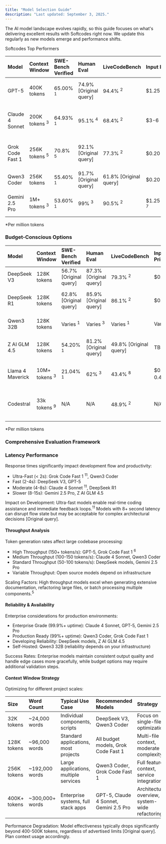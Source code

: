 ```yaml
---
title: "Model Selection Guide"
description: "Last updated: September 3, 2025."
---
```


The AI model landscape evolves rapidly, so this guide focuses on what's delivering excellent results with Softcodes right now. We update this regularly as new models emerge and performance shifts.

Softcodes Top Performers

| Model            | Context Window           | SWE-Bench Verified  | Human Eval             | LiveCodeBench          | Input Price\*              | Output Price\*         | Best For                                    |
| :--------------- | :----------------------- | :------------------ | :--------------------- | :--------------------- | :------------------------- | :--------------------- | :------------------------------------------ |
| GPT-5            | 400K tokens              | 65.00% <sup>1</sup> | 74.9% [Original query] | 94.4% <sup>2</sup>     | \$1.25                     | \$10                   | Latest capabilities, multi-modal coding     |
| Claude 4 Sonnet  | 200K tokens <sup>3</sup> | 64.93% <sup>1</sup> | 95.1% <sup>4</sup>     | 68.4% <sup>2</sup>     | \$3-6                      | \$15-22.50             | Enterprise code generation, complex systems |
| Grok Code Fast 1 | 256K tokens <sup>5</sup> | 70.8% <sup>5</sup>  | 92.1% [Original query] | 77.3% <sup>2</sup>     | \$0.20 <sup>6</sup>        | \$1.50 <sup>6</sup>    | Rapid development, cost-performance balance |
| Qwen3 Coder      | 256K tokens              | 55.40% <sup>1</sup> | 91.7% [Original query] | 61.8% [Original query] | \$0.20                     | \$0.80                 | Pure coding tasks, rapid prototyping        |
| Gemini 2.5 Pro   | 1M+ tokens <sup>3</sup>  | 53.60% <sup>1</sup> | 99% <sup>3</sup>       | 90.5% <sup>2</sup>     | \$1.25-\$2.50 <sup>7</sup> | \$10-\$15 <sup>7</sup> | Massive codebases, architectural planning   |

\*Per million tokens

### Budget-Conscious Options

| Model            | Context Window           | SWE-Bench Verified     | Human Eval             | LiveCodeBench          | Input Price\*            | Output Price\* | Notes                                                     |
| :--------------- | :----------------------- | :--------------------- | :--------------------- | :--------------------- | :----------------------- | :------------- | :-------------------------------------------------------- |
| DeepSeek V3      | 128K tokens              | 56.7% [Original query] | 87.3% [Original query] | 79.3% <sup>2</sup>     | \$0.14                   | \$0.28         | Exceptional value for daily coding                        |
| DeepSeek R1      | 128K tokens              | 62.8% [Original query] | 85.9% [Original query] | 86.1% <sup>2</sup>     | \$0.55                   | \$2.19         | Advanced reasoning at budget prices                       |
| Qwen3 32B        | 128K tokens              | Varies <sup>1</sup>    | Varies <sup>3</sup>    | Varies <sup>1</sup>    | Varies                   | Varies         | Open source flexibility                                   |
| Z AI GLM 4.5     | 128K tokens              | 54.20% <sup>1</sup>    | 81.2% [Original query] | 49.8% [Original query] | TBD                      | TBD            | MIT license, hybrid reasoning system                      |
| Llama 4 Maverick | 10M+ tokens <sup>3</sup> | 21.04% <sup>1</sup>    | 62% <sup>3</sup>       | 43.4% <sup>8</sup>     | \$0.19-0.49 <sup>8</sup> | N/A            | Massive context, multimodal, open source                  |
| Codestral        | 33k tokens <sup>9</sup>  | N/A                    | N/A                    | 48.9% <sup>2</sup>     | N/A                      | N/A            | Outperforms CodeLlama 70B, memory efficient <sup>10</sup> |

\*Per million tokens

### Comprehensive Evaluation Framework

### Latency Performance

Response times significantly impact development flow and productivity:

- Ultra-Fast (\< 2s): Grok Code Fast 1 <sup>11</sup>, Qwen3 Coder
- Fast (2-4s): DeepSeek V3, GPT-5
- Moderate (4-8s): Claude 4 Sonnet <sup>11</sup>, DeepSeek R1
- Slower (8-15s): Gemini 2.5 Pro, Z AI GLM 4.5

Impact on Development: Ultra-fast models enable real-time coding assistance and immediate feedback loops.<sup>11</sup> Models with 8+ second latency can disrupt flow state but may be acceptable for complex architectural decisions [Original query].

#### Throughput Analysis

Token generation rates affect large codebase processing:

- High Throughput (150+ tokens/s): GPT-5, Grok Code Fast 1 <sup>6</sup>
- Medium Throughput (100-150 tokens/s): Claude 4 Sonnet, Qwen3 Coder
- Standard Throughput (50-100 tokens/s): DeepSeek models, Gemini 2.5 Pro
- Variable Throughput: Open source models depend on infrastructure

Scaling Factors: High throughput models excel when generating extensive documentation, refactoring large files, or batch processing multiple components.<sup>5</sup>

#### Reliability & Availability

Enterprise considerations for production environments:

- Enterprise Grade (99.9%+ uptime): Claude 4 Sonnet, GPT-5, Gemini 2.5 Pro
- Production Ready (99%+ uptime): Qwen3 Coder, Grok Code Fast 1
- Developing Reliability: DeepSeek models, Z AI GLM 4.5
- Self-Hosted: Qwen3 32B (reliability depends on your infrastructure)

Success Rates: Enterprise models maintain consistent output quality and handle edge cases more gracefully, while budget options may require additional validation steps.

#### Context Window Strategy

Optimizing for different project scales:

| Size         | Word Count      | Typical Use Case                      | Recommended Models                     | Strategy                                        |
| :----------- | :-------------- | :------------------------------------ | :------------------------------------- | :---------------------------------------------- |
| 32K tokens   | ~24,000 words   | Individual components, scripts        | DeepSeek V3, Qwen3 Coder               | Focus on single-file optimization               |
| 128K tokens  | ~96,000 words   | Standard applications, most projects  | All budget models, Grok Code Fast 1    | Multi-file context, moderate complexity         |
| 256K tokens  | ~192,000 words  | Large applications, multiple services | Qwen3 Coder, Grok Code Fast 1          | Full feature context, service integration       |
| 400K+ tokens | ~300,000+ words | Enterprise systems, full stack apps   | GPT-5, Claude 4 Sonnet, Gemini 2.5 Pro | Architectural overview, system-wide refactoring |

Performance Degradation: Model effectiveness typically drops significantly beyond 400-500K tokens, regardless of advertised limits [Original query]. Plan context usage accordingly.